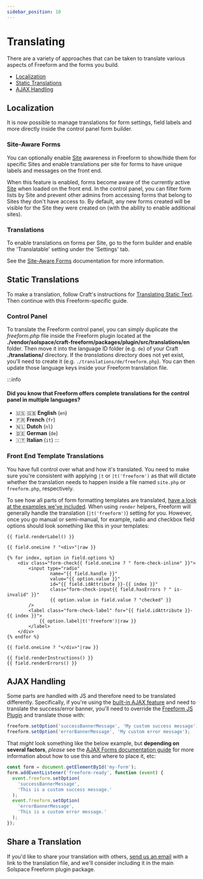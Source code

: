 ```yaml
---
sidebar_position: 10
---
```



# Translating

There are a variety of approaches that can be taken to translate various aspects of Freeform and the forms you build.

- [Localization](#localization)
- [Static Translations](#static-translations)
- [AJAX Handling](#ajax-handling)

## Localization<Badge type="pro" text="Pro" /><Badge type="feature" text="New in 5.7+" />

It is now possible to manage translations for form settings, field labels and more directly inside the control panel form builder.

### Site-Aware Forms<Badge type="pro" text="Pro" /><Badge type="feature" text="New in 5.7+" />

You can optionally enable [Site](https://craftcms.com/docs/5.x/system/sites.html) awareness in Freeform to show/hide them for specific Sites and enable translations per site for forms to have unique labels and messages on the front end.

When this feature is enabled, forms become aware of the currently active [Site](https://craftcms.com/docs/5.x/system/sites.html) when loaded on the front end. In the control panel, you can filter form lists by Site and prevent other admins from accessing forms that belong to Sites they don't have access to. By default, any new forms created will be visible for the Site they were created on (with the ability to enable additional sites).

### Translations

To enable translations on forms per Site, go to the form builder and enable the 'Translatable' setting under the 'Settings' tab.

See the [Site-Aware Forms](../configuration/sites.mdx) documentation for more information.

## Static Translations

To make a translation, follow Craft's instructions for [Translating Static Text](https://craftcms.com/docs/5.x/system/sites.html#static-message-translations). Then continue with this Freeform-specific guide.

### Control Panel

To translate the Freeform control panel, you can simply duplicate the _freeform.php_ file inside the Freeform plugin located at the **./vendor/solspace/craft-freeform/packages/plugin/src/translations/en** folder. Then move it into the language ID folder (e.g. `de`) of your Craft **./translations/** directory. If the _translations_ directory does not yet exist, you'll need to create it (e.g. `./translations/de/freeform.php`). You can then update those language keys inside your Freeform translation file.

:::info
#### Did you know that Freeform offers complete translations for the control panel in multiple languages?

- 🇺🇸 🇬🇧 **English** (`en`)
- 🇫🇷 **French** (`fr`)<Badge type="feature" text="New in 5.6+" />
- 🇳🇱 **Dutch** (`nl`)
- 🇩🇪 **German** (`de`)<Badge type="feature" text="New in 5.6+" />
- 🇮🇹 **Italian** (`it`)<Badge type="feature" text="New in 5.8+" />
:::

### Front End Template Translations

You have full control over what and how it's translated. You need to make sure you're consistent with applying `|t` or `|t('freeform')` as that will dictate whether the translation needs to happen inside a file named `site.php` or `freeform.php`, respectively.

To see how all parts of form formatting templates are translated, [have a look at the examples we've included](../templates/formatting/index.mdx). When using `render` helpers, Freeform will generally handle the translation (`|t('freeform')`) setting for you. However, once you go manual or semi-manual, for example, radio and checkbox field options should look something like this in your templates:

```twig {15}
{{ field.renderLabel() }}

{{ field.oneLine ? "<div>"|raw }}

{% for index, option in field.options %}
    <div class="form-check{{ field.oneLine ? " form-check-inline" }}">
        <input type="radio"
                name="{{ field.handle }}"
                value="{{ option.value }}"
                id="{{ field.idAttribute }}-{{ index }}"
                class="form-check-input{{ field.hasErrors ? " is-invalid" }}"
                {{ option.value in field.value ? "checked" }}
        />
        <label class="form-check-label" for="{{ field.idAttribute }}-{{ index }}">
            {{ option.label|t('freeform')|raw }}
        </label>
    </div>
{% endfor %}

{{ field.oneLine ? "</div>"|raw }}

{{ field.renderInstructions() }}
{{ field.renderErrors() }}
```

## AJAX Handling

Some parts are handled with JS and therefore need to be translated differently. Specifically, if you're using the [built-in AJAX feature](../guides/templating/ajax-forms.mdx) and need to translate the success/error banner, you'll need to override the [Freeform JS Plugin](../developer/js-plugin.mdx) and translate those with:

```js
freeform.setOption('successBannerMessage', 'My custom success message');
freeform.setOption('errorBannerMessage', 'My custom error message');
```

That _might_ look something like the below example, but **depending on several factors**, _please_ see the [AJAX Forms documentation guide](../guides/templating/ajax-forms.mdx) for more information about how to use this and where to place it, etc:

```js
const form = document.getElementById('my-form');
form.addEventListener('freeform-ready', function (event) {
  event.freeform.setOption(
    'successBannerMessage',
    'This is a custom success message.'
  );
  event.freeform.setOption(
    'errorBannerMessage',
    'This is a custom error message.'
  );
});
```

## Share a Translation

If you'd like to share your translation with others, [send us an email](/support/) with a link to the translation file, and we'll consider including it in the main Solspace Freeform plugin package.
